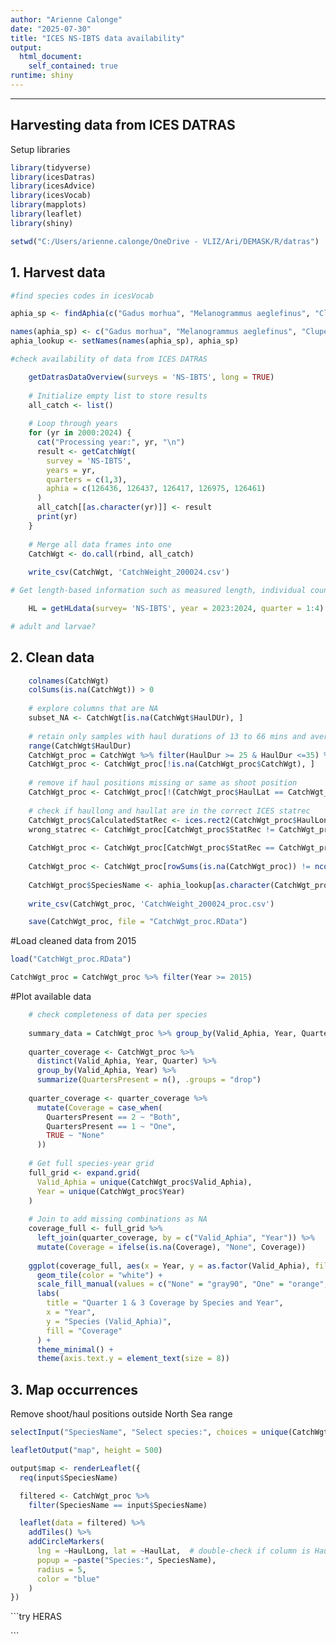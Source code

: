 ---
author: "Arienne Calonge"
date: "2025-07-30"
title: "ICES NS-IBTS data availability"
output: 
  html_document:
    self_contained: true
runtime: shiny
---
---

## Harvesting data from ICES DATRAS
Setup libraries
```{r, echo=FALSE}
library(tidyverse)
library(icesDatras)
library(icesAdvice)
library(icesVocab)
library(mapplots)
library(leaflet)
library(shiny)

setwd("C:/Users/arienne.calonge/OneDrive - VLIZ/Ari/DEMASK/R/datras")
```

## 1. Harvest data
```{r, echo=FALSE, eval=FALSE}
#find species codes in icesVocab

aphia_sp <- findAphia(c("Gadus morhua", "Melanogrammus aeglefinus", "Clupea harengus", "Dicentrarchus labrax", "Molva molva"), latin = TRUE)

names(aphia_sp) <- c("Gadus morhua", "Melanogrammus aeglefinus", "Clupea harengus", "Dicentrarchus labrax", "Molva molva")
aphia_lookup <- setNames(names(aphia_sp), aphia_sp)

#check availability of data from ICES DATRAS

    getDatrasDataOverview(surveys = 'NS-IBTS', long = TRUE)
    
    # Initialize empty list to store results
    all_catch <- list()
    
    # Loop through years
    for (yr in 2000:2024) {
      cat("Processing year:", yr, "\n")
      result <- getCatchWgt(
        survey = 'NS-IBTS',
        years = yr,
        quarters = c(1,3),
        aphia = c(126436, 126437, 126417, 126975, 126461)
      )
      all_catch[[as.character(yr)]] <- result
      print(yr)
    }
    
    # Merge all data frames into one
    CatchWgt <- do.call(rbind, all_catch)
    
    write_csv(CatchWgt, 'CatchWeight_200024.csv')

# Get length-based information such as measured length, individual counts, and sub-factors of sampled species

    HL = getHLdata(survey= 'NS-IBTS', year = 2023:2024, quarter = 1:4)

# adult and larvae?
```

## 2. Clean data 
```{r, echo=FALSE, eval=FALSE}
    colnames(CatchWgt)
    colSums(is.na(CatchWgt)) > 0
    
    # explore columns that are NA
    subset_NA <- CatchWgt[is.na(CatchWgt$HaulDUr), ]
    
    # retain only samples with haul durations of 13 to 66 mins and average haul depth of <= 250 m and eliminate duplicated occurrences
    range(CatchWgt$HaulDur)
    CatchWgt_proc = CatchWgt %>% filter(HaulDur >= 25 & HaulDur <=35) %>% filter(Depth <= 250) %>% distinct()
    CatchWgt_proc <- CatchWgt_proc[!is.na(CatchWgt_proc$CatchWgt), ]
    
    # remove if haul positions missing or same as shoot position
    CatchWgt_proc <- CatchWgt_proc[!(CatchWgt_proc$HaulLat == CatchWgt_proc$ShootLat & CatchWgt_proc$HaulLong == CatchWgt_proc$ShootLong), ]
    
    # check if haullong and haullat are in the correct ICES statrec
    CatchWgt_proc$CalculatedStatRec <- ices.rect2(CatchWgt_proc$HaulLong, CatchWgt_proc$HaulLat)
    wrong_statrec <- CatchWgt_proc[CatchWgt_proc$StatRec != CatchWgt_proc$CalculatedStatRec, ]
    
    CatchWgt_proc <- CatchWgt_proc[CatchWgt_proc$StatRec == CatchWgt_proc$CalculatedStatRec, ]
    
    CatchWgt_proc <- CatchWgt_proc[rowSums(is.na(CatchWgt_proc)) != ncol(CatchWgt_proc), ]
    
    CatchWgt_proc$SpeciesName <- aphia_lookup[as.character(CatchWgt_proc$Valid_Aphia)]
    
    write_csv(CatchWgt_proc, 'CatchWeight_200024_proc.csv')

    save(CatchWgt_proc, file = "CatchWgt_proc.RData")
```

#Load cleaned data from 2015
```{r}
load("CatchWgt_proc.RData")

CatchWgt_proc = CatchWgt_proc %>% filter(Year >= 2015)
```

#Plot available data
```{r, echo=FALSE}
    # check completeness of data per species
    
    summary_data = CatchWgt_proc %>% group_by(Valid_Aphia, Year, Quarter) %>% summarize(NoHauls = n())
    
    quarter_coverage <- CatchWgt_proc %>%
      distinct(Valid_Aphia, Year, Quarter) %>%
      group_by(Valid_Aphia, Year) %>%
      summarize(QuartersPresent = n(), .groups = "drop")
    
    quarter_coverage <- quarter_coverage %>%
      mutate(Coverage = case_when(
        QuartersPresent == 2 ~ "Both",
        QuartersPresent == 1 ~ "One",
        TRUE ~ "None"
      ))
    
    # Get full species-year grid
    full_grid <- expand.grid(
      Valid_Aphia = unique(CatchWgt_proc$Valid_Aphia),
      Year = unique(CatchWgt_proc$Year)
    )
    
    # Join to add missing combinations as NA
    coverage_full <- full_grid %>%
      left_join(quarter_coverage, by = c("Valid_Aphia", "Year")) %>%
      mutate(Coverage = ifelse(is.na(Coverage), "None", Coverage))
    
    ggplot(coverage_full, aes(x = Year, y = as.factor(Valid_Aphia), fill = Coverage)) +
      geom_tile(color = "white") +
      scale_fill_manual(values = c("None" = "gray90", "One" = "orange", "Both" = "steelblue")) +
      labs(
        title = "Quarter 1 & 3 Coverage by Species and Year",
        x = "Year",
        y = "Species (Valid_Aphia)",
        fill = "Coverage"
      ) +
      theme_minimal() +
      theme(axis.text.y = element_text(size = 8))
```

## 3. Map occurrences 
Remove shoot/haul positions outside North Sea range

```{r ui, echo=FALSE}
selectInput("SpeciesName", "Select species:", choices = unique(CatchWgt_proc$SpeciesName))

leafletOutput("map", height = 500)
```

```{r, echo=FALSE}
output$map <- renderLeaflet({
  req(input$SpeciesName)

  filtered <- CatchWgt_proc %>%
    filter(SpeciesName == input$SpeciesName)

  leaflet(data = filtered) %>%
    addTiles() %>%
    addCircleMarkers(
      lng = ~HaulLong, lat = ~HaulLat,  # double-check if column is HaulLon or HaulLong
      popup = ~paste("Species:", SpeciesName),
      radius = 5,
      color = "blue"
    )
})
```

```try HERAS

```